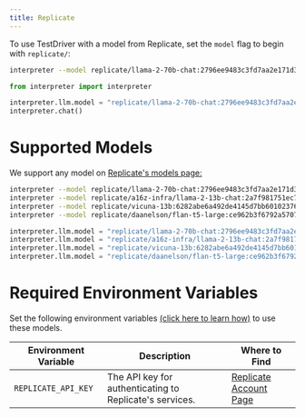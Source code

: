 ```yaml
---
title: Replicate
---
```


To use TestDriver with a model from Replicate, set the `model` flag to begin with `replicate/`:

<CodeGroup>

```bash Terminal
interpreter --model replicate/llama-2-70b-chat:2796ee9483c3fd7aa2e171d38f4ca12251a30609463dcfd4cd76703f22e96cdf
```

```python Python
from interpreter import interpreter

interpreter.llm.model = "replicate/llama-2-70b-chat:2796ee9483c3fd7aa2e171d38f4ca12251a30609463dcfd4cd76703f22e96cdf"
interpreter.chat()
```

</CodeGroup>

# Supported Models

We support any model on [Replicate's models page:](https://replicate.ai/explore)

<CodeGroup>

```bash Terminal
interpreter --model replicate/llama-2-70b-chat:2796ee9483c3fd7aa2e171d38f4ca12251a30609463dcfd4cd76703f22e96cdf
interpreter --model replicate/a16z-infra/llama-2-13b-chat:2a7f981751ec7fdf87b5b91ad4db53683a98082e9ff7bfd12c8cd5ea85980a52
interpreter --model replicate/vicuna-13b:6282abe6a492de4145d7bb601023762212f9ddbbe78278bd6771c8b3b2f2a13b
interpreter --model replicate/daanelson/flan-t5-large:ce962b3f6792a57074a601d3979db5839697add2e4e02696b3ced4c022d4767f
```

```python Python
interpreter.llm.model = "replicate/llama-2-70b-chat:2796ee9483c3fd7aa2e171d38f4ca12251a30609463dcfd4cd76703f22e96cdf"
interpreter.llm.model = "replicate/a16z-infra/llama-2-13b-chat:2a7f981751ec7fdf87b5b91ad4db53683a98082e9ff7bfd12c8cd5ea85980a52"
interpreter.llm.model = "replicate/vicuna-13b:6282abe6a492de4145d7bb601023762212f9ddbbe78278bd6771c8b3b2f2a13b"
interpreter.llm.model = "replicate/daanelson/flan-t5-large:ce962b3f6792a57074a601d3979db5839697add2e4e02696b3ced4c022d4767f"
```

</CodeGroup>

# Required Environment Variables

Set the following environment variables [(click here to learn how)](https://chat.openai.com/share/1062cdd8-62a1-4aa8-8ec9-eca45645971a) to use these models.

| Environment Variable  | Description  | Where to Find  |
| --------------------- | ------------ | -------------- |
| `REPLICATE_API_KEY`       | The API key for authenticating to Replicate's services. | [Replicate Account Page](https://replicate.ai/login) |
